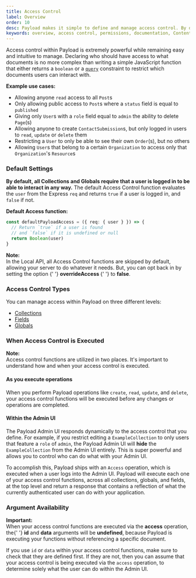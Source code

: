 ```yaml
---
title: Access Control
label: Overview
order: 10
desc: Payload makes it simple to define and manage access control. By declaring roles, you can set permissions and restrict what your users can interact with.
keywords: overview, access control, permissions, documentation, Content Management System, cms, headless, javascript, node, react, express
---
```


Access control within Payload is extremely powerful while remaining easy and intuitive to manage. Declaring who should have access to what documents is no more complex than writing a simple JavaScript function that either returns a `boolean` or a [`query`](/docs/queries/overview) constraint to restrict which documents users can interact with.

<YouTube id="DoPLyXG26Dg" title="Overview of Payload Access Control" />

**Example use cases:**

- Allowing anyone `read` access to all `Post`s
- Only allowing public access to `Post`s where a `status` field is equal to `published`
- Giving only `User`s with a `role` field equal to `admin` the ability to delete `Page`(s)
- Allowing anyone to create `ContactSubmission`s, but only logged in users to `read`, `update` or `delete` them
- Restricting a `User` to only be able to see their own `Order`(s), but no others
- Allowing `User`s that belong to a certain `Organization` to access only that `Organization`'s `Resource`s

### Default Settings

**By default, all Collections and Globals require that a user is logged in to be able to interact in any way.** The default Access Control function evaluates the `user` from the Express `req` and returns `true` if a user is logged in, and `false` if not.

**Default Access function:**

```ts
const defaultPayloadAccess = ({ req: { user } }) => {
  // Return `true` if a user is found
  // and `false` if it is undefined or null
  return Boolean(user)
}
```

<Banner type="success">
  <strong>Note:</strong>
  <br />
  In the Local API, all Access Control functions are skipped by default, allowing your server to do
  whatever it needs. But, you can opt back in by setting the option
  {' '}
  <strong>
    overrideAccess
  </strong>
  {' '}
  to <strong>false</strong>.
</Banner>

### Access Control Types

You can manage access within Payload on three different levels:

- [Collections](/docs/access-control/collections)
- [Fields](/docs/access-control/fields)
- [Globals](/docs/access-control/globals)

### When Access Control is Executed

<Banner type="success">
  <strong>Note:</strong>
  <br />
  Access control functions are utilized in two places. It's important to understand how and when
  your access control is executed.
</Banner>

#### As you execute operations

When you perform Payload operations like `create`, `read`, `update`, and `delete`, your access control functions will be executed before any changes or operations are completed.

#### Within the Admin UI

The Payload Admin UI responds dynamically to the access control that you define. For example, if you restrict editing a `ExampleCollection` to only users that feature a `role` of `admin`, the Payload Admin UI will **hide** the `ExampleCollection` from the Admin UI entirely. This is super powerful and allows you to control who can do what with your Admin UI.

To accomplish this, Payload ships with an `Access` operation, which is executed when a user logs into the Admin UI. Payload will execute each one of your access control functions, across all collections, globals, and fields, at the top level and return a response that contains a reflection of what the currently authenticated user can do with your application.

### Argument Availability

<Banner type="warning">
  <strong>Important:</strong>
  <br />
  When your access control functions are executed via the <strong>access</strong> operation, the{' '}
  <strong>id</strong> and <strong>data</strong> arguments will be <strong>undefined</strong>,
  because Payload is executing your functions without referencing a specific document.
</Banner>

If you use `id` or `data` within your access control functions, make sure to check that they are defined first. If they are not, then you can assume that your access control is being executed via the `access` operation, to determine solely what the user can do within the Admin UI.
